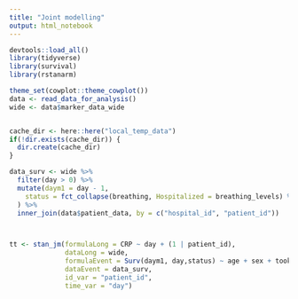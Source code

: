 ```yaml
---
title: "Joint modelling"
output: html_notebook
---
```


```r
devtools::load_all()
library(tidyverse)
library(survival)
library(rstanarm)

theme_set(cowplot::theme_cowplot())
data <- read_data_for_analysis()
wide <- data$marker_data_wide


cache_dir <- here::here("local_temp_data")
if(!dir.exists(cache_dir)) {
  dir.create(cache_dir)
}

```

```r

data_surv <- wide %>%  
  filter(day > 0) %>%
  mutate(daym1 = day - 1,
    status = fct_collapse(breathing, Hospitalized = breathing_levels) %>% factor(ordered = FALSE) %>% fct_relevel("Hospitalized", "Discharged", "Death") %>% fct_explicit_na("Hospitalized")
  ) %>%
  inner_join(data$patient_data, by = c("hospital_id", "patient_id")) 



tt <- stan_jm(formulaLong = CRP ~ day + (1 | patient_id),
              dataLong = wide,
              formulaEvent = Surv(daym1, day,status) ~ age + sex + took_hcq,
              dataEvent = data_surv,
              id_var = "patient_id",
              time_var = "day")
```

